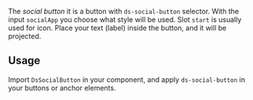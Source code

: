 

The _social button_ it is a button with `ds-social-button` selector.
With the input `socialApp` you choose what style will be used. Slot `start` is usually used for icon.
Place your text (label) inside the button, and it will be projected.

<Canvas of={ButtonStories.LeftIcon} />

## Usage

Import `DsSocialButton` in your component, and apply `ds-social-button` in your buttons or anchor elements.

```ts
import { DsSocialButton } from '@frontend/ui/social-button'; // 👈 add to file imports

@Component({
    imports: [DsSocialButton], // 👈 add to component imports
    template: `...`,
})
export class AppComponent {}
```
